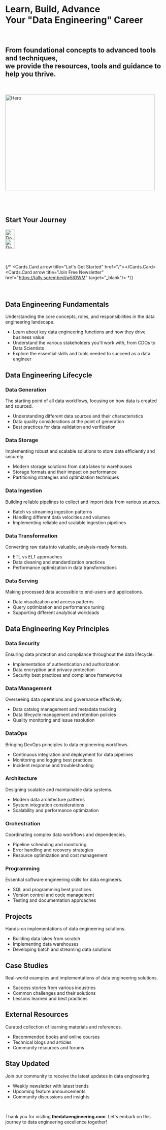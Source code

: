 
<br/>
<h1 style={{"textAlign": "center", "fontSize": 36, "fontWeight": "bold"}}>Learn, Build, Advance <br/>Your "Data Engineering" Career</h1>
<br/>

<h2 style={{"textAlign": "center", "fontSize": 20, "fontWeight": "normal"}}>From foundational concepts to advanced tools and techniques, <br/>we provide the resources, tools and guidance to help you thrive.</h2>
<br/>
<br/>


<div style={{display: "flex",justifyContent: "center"}}>
    <img src="data.svg" alt="Hero" width="471" height="300" />
</div>
<br/>
<br/>
<br/>

<h2 style={{"textAlign": "center", "fontSize": 18, "fontWeight": "bold"}}>Start Your Journey</h2>

<div style={{display: "flex",justifyContent: "center", marginTop: "7px"}}> 
    <img src="down-arrow.png" alt="Down-Arrow" width="30" height="30" />
</div>
<div style={{display: "flex",justifyContent: "center", marginTop: "-15px"}}> 
    <img src="down-arrow.png" alt="Down-Arrow" width="30" height="30" />
</div>
<br/>
<br/>


{/* <Cards num={2}>
  <Cards.Card arrow title="Let's Get Started" href="/"></Cards.Card>
  <Cards.Card arrow title="Join Free Newsletter" href="https://tally.so/embed/w5lOWM" target="_blank"/>
</Cards>*/}
<br/>
<br/>
<br/>

## Data Engineering Fundamentals
Understanding the core concepts, roles, and responsibilities in the data engineering landscape.

<Cards num={3}>
<Cards.Card arrow title="Fundamentals" href="/fundamentals"/>
</Cards>

- Learn about key data engineering functions and how they drive business value
- Understand the various stakeholders you'll work with, from CDOs to Data Scientists
- Explore the essential skills and tools needed to succeed as a data engineer


## Data Engineering Lifecycle

<Steps>

### Data Generation
The starting point of all data workflows, focusing on how data is created and sourced.

<Cards num={3}>
<Cards.Card arrow title="Generation" href="/generation"/>
</Cards>

- Understanding different data sources and their characteristics
- Data quality considerations at the point of generation
- Best practices for data validation and verification

### Data Storage
Implementing robust and scalable solutions to store data efficiently and securely.

<Cards num={3}>
<Cards.Card arrow title="Storage" href="/storage"/>
</Cards>

- Modern storage solutions from data lakes to warehouses
- Storage formats and their impact on performance
- Partitioning strategies and optimization techniques

### Data Ingestion
Building reliable pipelines to collect and import data from various sources.

<Cards num={3}>
<Cards.Card arrow title="Ingestion" href="/ingestion"/>
</Cards>

- Batch vs streaming ingestion patterns
- Handling different data velocities and volumes
- Implementing reliable and scalable ingestion pipelines

### Data Transformation
Converting raw data into valuable, analysis-ready formats.

<Cards num={3}>
<Cards.Card arrow title="Transformation" href="/transformation"/>
</Cards>

- ETL vs ELT approaches
- Data cleaning and standardization practices
- Performance optimization in data transformations

### Data Serving
Making processed data accessible to end-users and applications.

<Cards num={3}>
<Cards.Card arrow title="Serving" href="/serving"/>
</Cards>

- Data visualization and access patterns
- Query optimization and performance tuning
- Supporting different analytical workloads

</Steps>

## Data Engineering Key Principles

<Steps>

### Data Security
Ensuring data protection and compliance throughout the data lifecycle.

<Cards num={3}>
<Cards.Card arrow title="Security" href="/security"/>
</Cards>

- Implementation of authentication and authorization
- Data encryption and privacy protection
- Security best practices and compliance frameworks

### Data Management
Overseeing data operations and governance effectively.

<Cards num={3}>
<Cards.Card arrow title="Data Management" href="/management"/>
</Cards>

- Data catalog management and metadata tracking
- Data lifecycle management and retention policies
- Quality monitoring and issue resolution

### DataOps
Bringing DevOps principles to data engineering workflows.

<Cards num={3}>
<Cards.Card arrow title="DataOps" href="/dataops"/>
</Cards>

- Continuous integration and deployment for data pipelines
- Monitoring and logging best practices
- Incident response and troubleshooting

### Architecture
Designing scalable and maintainable data systems.

<Cards num={3}>
<Cards.Card arrow title="Architecture" href="/architecture"/>
</Cards>

- Modern data architecture patterns
- System integration considerations
- Scalability and performance optimization

### Orchestration
Coordinating complex data workflows and dependencies.

<Cards num={3}>
<Cards.Card arrow title="Orchestration" href="/orchestration"/>
</Cards>

- Pipeline scheduling and monitoring
- Error handling and recovery strategies
- Resource optimization and cost management

### Programming
Essential software engineering skills for data engineers.

<Cards num={3}>
<Cards.Card arrow title="Programming" href="/programming"/>
</Cards>

- SQL and programming best practices
- Version control and code management
- Testing and documentation approaches

</Steps>

## Projects
Hands-on implementations of data engineering solutions.

<Cards num={3}>
<Cards.Card arrow title="Projects" href="/projects"/>
</Cards>

- Building data lakes from scratch
- Implementing data warehouses
- Developing batch and streaming data solutions

## Case Studies
Real-world examples and implementations of data engineering solutions.

<Cards num={3}>
<Cards.Card arrow title="Case Studies" href="/casestudy"/>
</Cards>

- Success stories from various industries
- Common challenges and their solutions
- Lessons learned and best practices

## External Resources
Curated collection of learning materials and references.

<Cards num={3}>
<Cards.Card arrow title="External Resources" href="/resources"/>
</Cards>

- Recommended books and online courses
- Technical blogs and articles
- Community resources and forums

## Stay Updated
Join our community to receive the latest updates in data engineering.

<Cards nums={3}>
  <Cards.Card arrow title="Subcribe Here" href="https://tally.so/embed/w5lOWM" target="_blank"/> 
</Cards>

- Weekly newsletter with latest trends
- Upcoming feature announcements
- Community discussions and insights

<br/>

Thank you for visiting **thedataengineering.com**. Let's embark on this journey to data engineering excellence together!